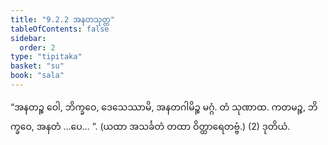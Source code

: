 ```yaml
---
title: "9.2.2 အနတသုတ္တ"
tableOfContents: false
sidebar:
  order: 2
type: "tipitaka"
basket: "su"
book: "sala"
---
```



<DynamicBreadcrumb />

<Division number="378" book="sala">

<Paragraph number="1708" book="sala">
“အနတဉ္စ ဝေါ, ဘိက္ခဝေ, ဒေသေဿာမိ, အနတဂါမိဉ္စ မဂ္ဂံ. တံ သုဏာထ. ကတမဉ္စ, ဘိက္ခဝေ, အနတံ …ပေ… ”. (ယထာ အသင်္ခတံ တထာ ဝိတ္ထာရေတဗ္ဗံ.) (2)

</Paragraph>
</Division>

<Paragraph number="1709" type="center" book="sala">
ဒုတိယံ.
</Paragraph>